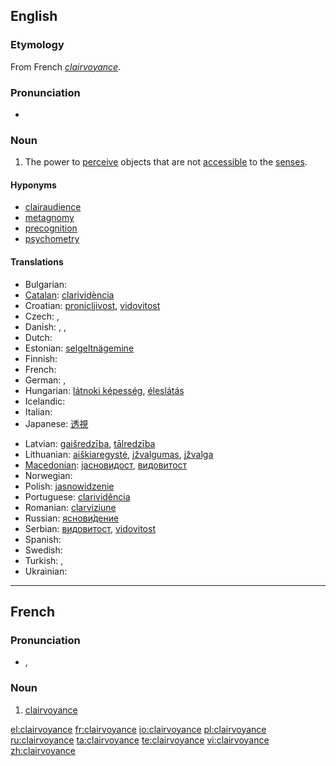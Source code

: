 ==English==
{{wikipedia}}

===Etymology===
From French ''[[#French|clairvoyance]]''.

===Pronunciation===
* {{IPA|/klɛəˈvɔɪəns/}}

===Noun===
{{en-noun|-}}

# {{parapsychology}} The power to [[perceive]] objects that are not [[accessible]] to the [[sense]]s.

====Hyponyms====
* [[clairaudience]]
* [[metagnomy]]
* [[precognition]]
* [[psychometry]]

====Translations====
{{trans-top|the power to perceive objects that are not accessible to the senses}}
* Bulgarian: {{t|bg|ясновидство|n}}
* [[Catalan]]: [[clarividència]]
* Croatian: [[pronicljivost]], [[vidovitost]]
* Czech: {{t-|cs|jasnovidnost|f}}, {{t-|cs|jasnovidectví|n}}
* Danish: {{t-|da|clairvoyance|c}}, {{t-|da|klarsyn|n}}, {{t-|da|synskhed|c}}
* Dutch: {{t-|nl|helderziendheid|f}}
* Estonian: [[selgeltnägemine]]
* Finnish: {{t-|fi|selvänäköisyys}}
* French: {{t+|fr|clairvoyance|f}}
* German: {{t-|de|Hellsehen|n}}, {{t-|de|Hellseherei|f}}
* Hungarian: [[látnoki képesség]], [[éleslátás]]
* Icelandic: {{t|is|skyggnigáfa}}
* Italian: {{t-|it|chiaroveggenza|f}}
* Japanese: [[透視]]
{{trans-mid}}
* Latvian: [[gaišredzība]], [[tālredzība]]
* Lithuanian: [[aiškiaregystė]], [[įžvalgumas]], [[įžvalga]]
* [[Macedonian]]: [[јасновидост]], [[видовитост]]
* Norwegian: {{t|no|klarsynthet}}
* Polish: [[jasnowidzenie]]
* Portuguese: [[clarividência]]
* Romanian: [[clarviziune]]
* Russian: [[яснови́дение]]
* Serbian: [[видовитост]], [[vidovitost]]
* Spanish: {{t-|es|clarividencia}}
* Swedish: {{t|sv|klärvoajans}}
* Turkish: {{t|tr|sağgörü}},  {{t|tr|basiret}}
* Ukrainian: {{t+|uk|ясновидіння|xs=Ukrainian}}
{{trans-bottom}}

----

==French==

===Pronunciation===
* {{IPA|/klɛʁvwajɑ̃s/|lang=fr}}, {{SAMPA|/klER.vwa.jA~s/}}

===Noun===
{{fr-noun|f}}

# [[clairvoyance#English|clairvoyance]]

[[el:clairvoyance]]
[[fr:clairvoyance]]
[[io:clairvoyance]]
[[pl:clairvoyance]]
[[ru:clairvoyance]]
[[ta:clairvoyance]]
[[te:clairvoyance]]
[[vi:clairvoyance]]
[[zh:clairvoyance]]